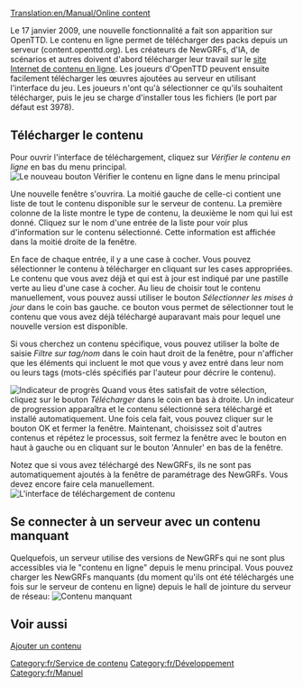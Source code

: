 [[Translation:en/Manual/Online content]]

{{fr/Table des matières}}
{{fr/Disponibilité|0.7}}

Le 17 janvier 2009, une nouvelle fonctionnalité a fait son apparition sur OpenTTD. Le contenu en ligne permet de télécharger des packs depuis un serveur (content.openttd.org). Les créateurs de NewGRFs, d'IA, de scénarios et autres doivent d'abord télécharger leur travail sur le [http://content.openttd.org/ site Internet de contenu en ligne]. Les joueurs d'OpenTTD peuvent ensuite facilement télécharger les œuvres ajoutées au serveur en utilisant l'interface du jeu. Les joueurs n'ont qu'à sélectionner ce qu'ils souhaitent télécharger, puis le jeu se charge d'installer tous les fichiers (le port par défaut est 3978).

==Télécharger le contenu==
Pour ouvrir l'interface de téléchargement, cliquez sur ''Vérifier le contenu en ligne'' en bas du menu principal.
[[File:en/MainMenu CheckOnlineContent.png|center|frame|Le nouveau bouton Vérifier le contenu en ligne dans le menu principal]]

Une nouvelle fenêtre s'ouvrira. La moitié gauche de celle-ci contient une liste de tout le contenu disponible sur le serveur de contenu. La première colonne de la liste montre le type de contenu, la deuxième le nom qui lui est donné. Cliquez sur le nom d'une entrée de la liste pour voir plus d'information sur le contenu sélectionné. Cette information est affichée dans la moitié droite de la fenêtre.

En face de chaque entrée, il y a une case à cocher. Vous pouvez sélectionner le contenu à télécharger en cliquant sur les cases appropriées. Le contenu que vous avez déjà et qui est à jour est indiqué par une pastille verte au lieu d'une case à cocher.
Au lieu de choisir tout le contenu manuellement, vous pouvez aussi utiliser le bouton ''Sélectionner les mises à jour'' dans le coin bas gauche. ce bouton vous permet de sélectionner tout le contenu que vous avez déjà téléchargé auparavant mais pour lequel une nouvelle version est disponible.

Si vous cherchez un contenu spécifique, vous pouvez utiliser la boîte de saisie ''Filtre sur tag/nom'' dans le coin haut droit de la fenêtre, pour n'afficher que les éléments qui incluent le mot que vous y avez entré dans leur nom ou leurs tags (mots-clés spécifiés par l'auteur pour décrire le contenu).

[[File:en/ContentDownloading Progress.png|left|frame|Indicateur de progrès]]
Quand vous êtes satisfait de votre sélection, cliquez sur le bouton ''Télécharger'' dans le coin en bas à droite. Un indicateur de progression apparaîtra et le contenu sélectionné sera téléchargé et installé automatiquement. Une fois cela fait, vous pouvez cliquer sur le bouton OK et fermer la fenêtre. Maintenant, choisissez soit d'autres contenus et répétez le processus, soit fermez la fenêtre avec le bouton en haut à gauche ou en cliquant sur le bouton 'Annuler' en bas de la fenêtre.

Notez que si vous avez téléchargé des NewGRFs, ils ne sont pas automatiquement ajoutés à la fenêtre de paramétrage des NewGRFs. Vous devez encore faire cela manuellement.
[[File:en/ContentDownloading2.png|center|frame|L'interface de téléchargement de contenu]]

==Se connecter à un serveur avec un contenu manquant==
Quelquefois, un serveur utilise des versions de NewGRFs qui ne sont plus accessibles via le "contenu en ligne" depuis le menu principal. Vous pouvez charger les NewGRFs manquants (du moment qu'ils ont été téléchargés une fois sur le serveur de contenu en ligne) depuis le hall de jointure du serveur de réseau:
[[File:en/server join bananas.png|center|frame|Contenu manquant]]

==Voir aussi==
[[fr/Archive/Community/Service de contenu|Ajouter un contenu]]

[[Category:fr/Service de contenu]]
[[Category:fr/Développement]]
[[Category:fr/Manuel]]